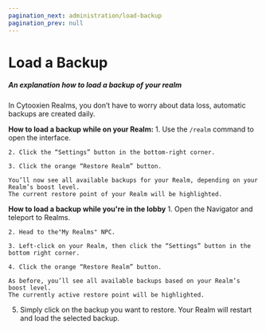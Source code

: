 ```yaml
---
pagination_next: administration/load-backup
pagination_prev: null
---
```


# Load a Backup

##### An explanation how to load a backup of your realm

In Cytooxien Realms, you don’t have to worry about data loss, automatic backups are created daily.


**How to load a backup while on your Realm:**
    1. Use the `/realm` command to open the interface.

    2. Click the “Settings” button in the bottom-right corner.

    3. Click the orange “Restore Realm” button.

    You’ll now see all available backups for your Realm, depending on your Realm’s boost level.
    The current restore point of your Realm will be highlighted.



**How to load a backup while you're in the lobby**
    1. Open the Navigator and teleport to Realms.

    2. Head to the"My Realms" NPC.

    3. Left-click on your Realm, then click the “Settings” button in the bottom right corner.

    4. Click the orange “Restore Realm” button.

    As before, you’ll see all available backups based on your Realm’s boost level.
    The currently active restore point will be highlighted.

5. Simply click on the backup you want to restore. Your Realm will restart and load the selected backup.